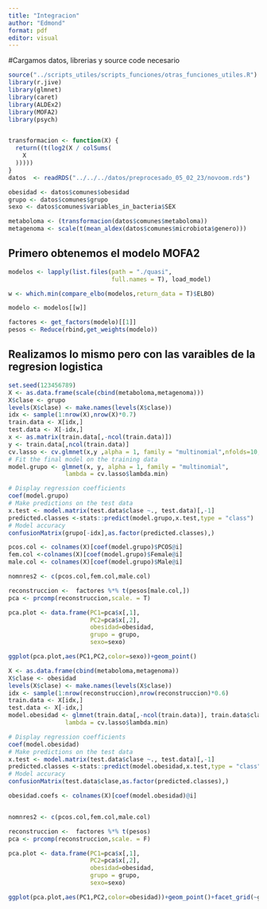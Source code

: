 ```yaml
---
title: "Integracion"
author: "Edmond"
format: pdf
editor: visual
---
```



#Cargamos datos, librerias y source code necesario
```r
source("../scripts_utiles/scripts_funciones/otras_funciones_utiles.R")
library(r.jive)
library(glmnet)
library(caret)
library(ALDEx2)
library(MOFA2)
library(psych)


transformacion <- function(X) {
  return((t(log2(X / colSums(
    X
  )))))
}
datos  <- readRDS("../../../datos/preprocesado_05_02_23/novoom.rds")

obesidad <- datos$comunes$obesidad
grupo <- datos$comunes$grupo
sexo <- datos$comunes$variables_in_bacteria$SEX

metaboloma <- (transformacion(datos$comunes$metaboloma))
metagenoma <- scale(t(mean_aldex(datos$comunes$microbiota$genero)))

```


## Primero obtenemos el modelo MOFA2

```r
modelos <- lapply(list.files(path = "./quasi",
                             full.names = T), load_model)

w <- which.min(compare_elbo(modelos,return_data = T)$ELBO)

modelo <- modelos[[w]]

factores <- get_factors(modelo)[[1]]
pesos <- Reduce(rbind,get_weights(modelo))
```



## Realizamos lo mismo pero con las varaibles de la regresion logistica

```r
set.seed(123456789)
X <- as.data.frame(scale(cbind(metaboloma,metagenoma)))
X$clase <- grupo
levels(X$clase) <- make.names(levels(X$clase))
idx <- sample(1:nrow(X),nrow(X)*0.7)
train.data <- X[idx,]
test.data <- X[-idx,]
x <- as.matrix(train.data[,-ncol(train.data)])
y <- train.data[,ncol(train.data)]
cv.lasso <- cv.glmnet(x,y ,alpha = 1, family = "multinomial",nfolds=10,grouped=F)
# Fit the final model on the training data
model.grupo <- glmnet(x, y, alpha = 1, family = "multinomial",
                lambda = cv.lasso$lambda.min)

# Display regression coefficients
coef(model.grupo)
# Make predictions on the test data
x.test <- model.matrix(test.data$clase ~., test.data)[,-1]
predicted.classes <-stats::predict(model.grupo,x.test,type = "class")
# Model accuracy
confusionMatrix(grupo[-idx],as.factor(predicted.classes),)

pcos.col <- colnames(X)[coef(model.grupo)$PCOS@i]
fem.col <-colnames(X)[coef(model.grupo)$Female@i]
male.col <- colnames(X)[coef(model.grupo)$Male@i]

nomnres2 <- c(pcos.col,fem.col,male.col)

reconstruccion <-  factores %*% t(pesos[male.col,])
pca <- prcomp(reconstruccion,scale. = T)

pca.plot <- data.frame(PC1=pca$x[,1],
                       PC2=pca$x[,2],
                       obesidad=obesidad,
                       grupo = grupo,
                       sexo=sexo)

ggplot(pca.plot,aes(PC1,PC2,color=sexo))+geom_point()


```

```r

X <- as.data.frame(cbind(metaboloma,metagenoma))
X$clase <- obesidad
levels(X$clase) <- make.names(levels(X$clase))
idx <- sample(1:nrow(reconstruccion),nrow(reconstruccion)*0.6)
train.data <- X[idx,]
test.data <- X[-idx,]
model.obesidad <- glmnet(train.data[,-ncol(train.data)], train.data$clase, alpha = 1, family = "binomial",
                lambda = cv.lasso$lambda.min)

# Display regression coefficients
coef(model.obesidad)
# Make predictions on the test data
x.test <- model.matrix(test.data$clase ~., test.data)[,-1]
predicted.classes <-stats::predict(model.obesidad,x.test,type = "class")
# Model accuracy
confusionMatrix(test.data$clase,as.factor(predicted.classes),)

obesidad.coefs <- colnames(X)[coef(model.obesidad)@i]


nomnres2 <- c(pcos.col,fem.col,male.col)

reconstruccion <-  factores %*% t(pesos)
pca <- prcomp(reconstruccion,scale. = F)

pca.plot <- data.frame(PC1=pca$x[,1],
                       PC2=pca$x[,2],
                       obesidad=obesidad,
                       grupo = grupo,
                       sexo=sexo)

ggplot(pca.plot,aes(PC1,PC2,color=obesidad))+geom_point()+facet_grid(~grupo)


```


